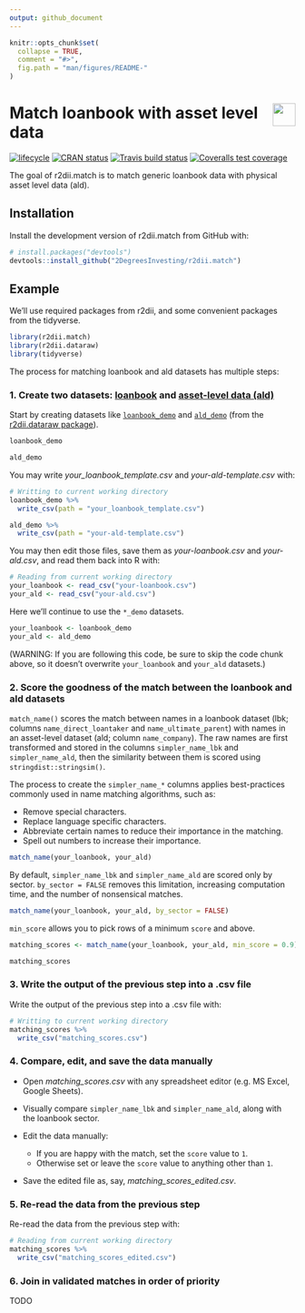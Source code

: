 ```yaml
---
output: github_document 
---
```

<!-- README.md is generated from README.Rmd. Please edit that file -->

```r
knitr::opts_chunk$set(
  collapse = TRUE,
  comment = "#>",
  fig.path = "man/figures/README-"
)
```

# <img src="https://i.imgur.com/3jITMq8.png" align="right" height=40 /> Match loanbook with asset level data

<!-- badges: start -->
[![lifecycle](https://img.shields.io/badge/lifecycle-experimental-orange.svg)](https://www.tidyverse.org/lifecycle/#experimental)
[![CRAN status](https://www.r-pkg.org/badges/version/r2dii.match)](https://CRAN.R-project.org/package=r2dii.match)
[![Travis build status](https://travis-ci.org/2DegreesInvesting/r2dii.match.svg?branch=master)](https://travis-ci.org/2DegreesInvesting/r2dii.match)
[![Coveralls test coverage](https://coveralls.io/repos/github/2DegreesInvesting/r2dii.match/badge.svg)](https://coveralls.io/r/2DegreesInvesting/r2dii.match?branch=master)
<!-- badges: end -->

The goal of r2dii.match is to match generic loanbook data with physical asset level data (ald).

## Installation

Install the development version of r2dii.match from GitHub with:

```r
# install.packages("devtools")
devtools::install_github("2DegreesInvesting/r2dii.match")
```

## Example

We'll use required packages from r2dii, and some convenient packages from the tidyverse.

```r
library(r2dii.match)
library(r2dii.dataraw)
library(tidyverse)
```

The process for matching loanbook and ald datasets has multiple steps:

### 1. Create two datasets: [loanbook](https://2degreesinvesting.github.io/r2dii.dataraw/reference/loanbook_description.html) and [asset-level data (ald)](https://2degreesinvesting.github.io/r2dii.dataraw/reference/ald_description.html)

Start by creating datasets like [`loanbook_demo`](https://2degreesinvesting.github.io/r2dii.dataraw/reference/loanbook_demo.html) and [`ald_demo`](https://2degreesinvesting.github.io/r2dii.dataraw/reference/ald_demo.html) (from the [r2dii.dataraw package](https://2degreesinvesting.github.io/r2dii.dataraw)).

```r
loanbook_demo

ald_demo
```

You may write _your_loanbook_template.csv_ and _your-ald-template.csv_ with:

```r
# Writting to current working directory 
loanbook_demo %>% 
  write_csv(path = "your_loanbook_template.csv")

ald_demo %>% 
  write_csv(path = "your-ald-template.csv")
```

You may then edit those files, save them as _your-loanbook.csv_ and _your-ald.csv_, and read them back into R with:

```r
# Reading from current working directory 
your_loanbook <- read_csv("your-loanbook.csv")
your_ald <- read_csv("your-ald.csv")
```

Here we'll continue to use the `*_demo` datasets.

```r
your_loanbook <- loanbook_demo
your_ald <- ald_demo
```

(WARNING: If you are following this code, be sure to skip the code chunk above, so it doesn't overwrite `your_loanbook` and `your_ald` datasets.)

### 2. Score the goodness of the match between the loanbook and ald datasets

`match_name()` scores the match between names in a loanbook dataset (lbk; columns `name_direct_loantaker` and `name_ultimate_parent`) with names in an asset-level dataset (ald; column `name_company`). The raw names are first transformed and stored in the columns `simpler_name_lbk` and `simpler_name_ald`, then the similarity between them is scored using `stringdist::stringsim()`. 

The process to create the `simpler_name_*` columns applies best-practices commonly used in name matching algorithms, such as:

* Remove special characters.
* Replace language specific characters.
* Abbreviate certain names to reduce their importance in the matching.
* Spell out numbers to increase their importance.

```r
match_name(your_loanbook, your_ald)
```

By default, `simpler_name_lbk` and `simpler_name_ald` are scored only by sector. `by_sector = FALSE` removes this limitation, increasing computation time, and the number of nonsensical matches. 

```r
match_name(your_loanbook, your_ald, by_sector = FALSE)
```

`min_score` allows you to pick rows of a minimum `score` and above.

```r
matching_scores <- match_name(your_loanbook, your_ald, min_score = 0.9)

matching_scores
```

### 3. Write the output of the previous step into a .csv file

Write the output of the previous step into a .csv file with:

```r
# Writting to current working directory 
matching_scores %>%
  write_csv("matching_scores.csv")
```

### 4. Compare, edit, and save the data manually

* Open _matching_scores.csv_ with any spreadsheet editor (e.g. MS Excel, Google Sheets).

* Visually compare `simpler_name_lbk` and `simpler_name_ald`, along with the loanbook sector.

* Edit the data manually:
    * If you are happy with the match, set the `score` value to `1`.
    * Otherwise set or leave the `score` value to anything other than `1`.

* Save the edited file as, say, _matching_scores_edited.csv_.

### 5. Re-read the data from the previous step

Re-read the data from the previous step with:

```r
# Reading from current working directory 
matching_scores %>%
  write_csv("matching_scores_edited.csv")
```

### 6. Join in validated matches in order of priority

TODO
